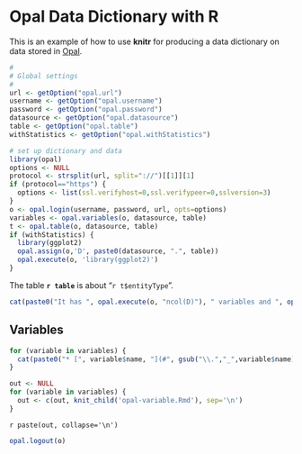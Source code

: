 # Opal Data Dictionary with R

This is an example of how to use **knitr** for producing a data dictionary on data stored in [Opal](http://wiki.obiba.org/display/OPALDOC).

```r
#
# Global settings
#
url <- getOption("opal.url")
username <- getOption("opal.username")
password <- getOption("opal.password")
datasource <- getOption("opal.datasource")
table <- getOption("opal.table")
withStatistics <- getOption("opal.withStatistics")
```

```r
# set up dictionary and data
library(opal)
options <- NULL
protocol <- strsplit(url, split="://")[[1]][1]
if (protocol=="https") {
  options <- list(ssl.verifyhost=0,ssl.verifypeer=0,sslversion=3)
}
o <- opal.login(username, password, url, opts=options)
variables <- opal.variables(o, datasource, table)
t <- opal.table(o, datasource, table)
if (withStatistics) {
  library(ggplot2)
  opal.assign(o,'D', paste0(datasource, ".", table))
  opal.execute(o, 'library(ggplot2)')
}
```

The table **`r table`** is about "`r t$entityType`".

```r
cat(paste0("It has ", opal.execute(o, "ncol(D)"), " variables and ", opal.execute(o, "nrow(D)"), " entries.\n"))
```


## Variables

```r
for (variable in variables) {
  cat(paste0("* [", variable$name, "](#", gsub("\\.","_",variable$name),")\n"))
}
```


```r
out <- NULL
for (variable in variables) {
  out <- c(out, knit_child('opal-variable.Rmd'), sep='\n')
}
```

`r paste(out, collapse='\n')`

```r
opal.logout(o)
```

<style type="text/css">


h2, h3 {
  page-break-before: always;
}
</style>